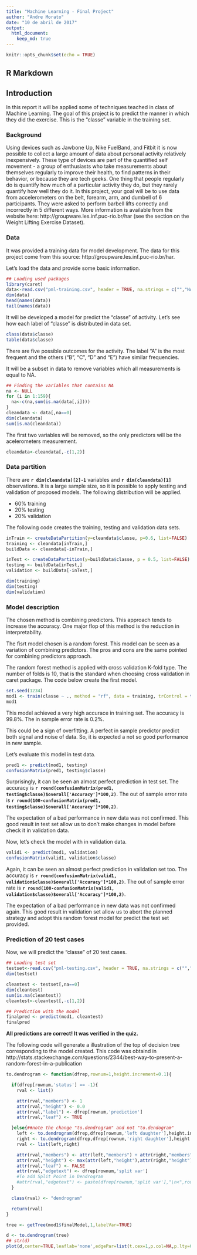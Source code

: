 ---
title: "Machine Learning - Final Project"
author: "Andre Morato"
date: "10 de abril de 2017"
output: 
  html_document:
    keep_md: true
---

```{r setup, include=FALSE}
knitr::opts_chunk$set(echo = TRUE)
```

## R Markdown

## Introduction

In this report it will be applied some of techniques teached in class of Machine Learning. The goal of this project is to predict the manner in which they did the exercise. This is the "classe" variable in the training set.

### Background

Using devices such as Jawbone Up, Nike FuelBand, and Fitbit it is now possible to collect a large amount of data about personal activity relatively inexpensively. These type of devices are part of the quantified self movement - a group of enthusiasts who take measurements about themselves regularly to improve their health, to find patterns in their behavior, or because they are tech geeks. One thing that people regularly do is quantify how much of a particular activity they do, but they rarely quantify how well they do it. In this project, your goal will be to use data from accelerometers on the belt, forearm, arm, and dumbell of 6 participants. They were asked to perform barbell lifts correctly and incorrectly in 5 different ways. More information is available from the website here: http://groupware.les.inf.puc-rio.br/har (see the section on the Weight Lifting Exercise Dataset).

### Data

It was provided a training data for model development. The data for this project come from this source: http://groupware.les.inf.puc-rio.br/har.

Let's load the data and provide some basic information.

```{r, fig.width=9, warning=FALSE, message=FALSE}
## Loading used packages
library(caret)
data<-read.csv("pml-training.csv", header = TRUE, na.strings = c("","NA"))
dim(data)
head(names(data))
tail(names(data))
```

It will be developed a model for predict the "classe" of activity. Let's see how each label of "classe" is distributed in data set.

```{r}
class(data$classe)
table(data$classe)
```

There are five possible outcomes for the activity. The label "A" is the most frequent and the others ("B", "C", "D" and "E") have similar frequencies.

It will be a subset in data to remove variables which all measurements is equal to NA.

```{r}
## Finding the variables that contains NA
na <- NULL
for (i in 1:159){
  na<-c(na,sum(is.na(data[,i])))
}
cleandata <- data[,na==0]
dim(cleandata)
sum(is.na(cleandata))
```

The first two variables will be removed, so the only predictors will be the acelerometers measurement.

```{r}
cleandata<-cleandata[,-c(1,2)]
```


### Data partition

There are **`r dim(cleandata)[2]-1`** variables and **`r dim(cleandata)[1]`** observations. It is a large sample size, so it is possible to apply testing and validation of proposed models. The following distribution will be applied.

- 60% training
- 20% testing
- 20% validation

The following code creates the training, testing and validation data sets.

```{r, fig.width=9, fig.height = 3, fig.align='center'}
inTrain <- createDataPartition(y=cleandata$classe, p=0.6, list=FALSE)
training <- cleandata[inTrain,]
buildData <- cleandata[-inTrain,]

inTest <- createDataPartition(y=buildData$classe, p = 0.5, list=FALSE)
testing <- buildData[inTest,]
validation <- buildData[-inTest,]

dim(training)
dim(testing)
dim(validation)
```

### Model description

The chosen method is combining predictors. This approach tends to increase the accuracy. One major flop of this method is the reduction in interpretability.

The fisrt model chosen is a random forest. This model can be seen as a variation of combining predictors. The pros and cons are the same pointed for combining predictors approach.

The random forest method is applied with cross validation K-fold type. The number of folds is 10, that is the standard when choosing cross validation in caret package. The code below create the first model.

```{r, message=FALSE, echo=FALSE}
set.seed(1234)
mod1 <- train(classe ~ ., method = "rf", data = training, trControl = trainControl(method = "cv"))
mod1
```

This model achieved a very high accurace in training set. The accuracy is 99.8%. The in sample error rate is 0.2%.

This could be a sign of overfitting. A perfect in sample predictor predict both signal and noise of data. So, it is expected a not so good performance in new sample.

Let's evaluate this model in test data.

```{r, message=FALSE}
pred1 <- predict(mod1, testing)
confusionMatrix(pred1, testing$classe)
```

Surprisingly, it can be seen an almost perfect prediction in test set. The accuracy is **`r round(confusionMatrix(pred1, testing$classe)$overall['Accuracy']*100,2)`**. The out of sample error rate is **`r round(100-confusionMatrix(pred1, testing$classe)$overall['Accuracy']*100,2)`**.

The expectation of a bad performance in new data was not confirmed. This good result in test set allow us to don't make changes in model before check it in validation data.

Now, let's check the model with in validation data.

```{r, message=FALSE}
valid1 <- predict(mod1, validation)
confusionMatrix(valid1, validation$classe)
```

Again, it can be seen an almost perfect prediction in validation set too. The accuracy is **`r round(confusionMatrix(valid1, validation$classe)$overall['Accuracy']*100,2)`**. The out of sample error rate is **`r round(100-confusionMatrix(valid1, validation$classe)$overall['Accuracy']*100,2)`**.

The expectation of a bad performance in new data was not confirmed again. This good result in validation set allow us to abort the planned strategy and adopt this random forest model for predict the test set provided.

### Prediction of 20 test cases

Now, we will predict the "classe" of 20 test cases.

```{r, message=FALSE}
## Loading test set
testset<-read.csv("pml-testing.csv", header = TRUE, na.strings = c("","NA"))
dim(testset)

cleantest <- testset[,na==0]
dim(cleantest)
sum(is.na(cleantest))
cleantest<-cleantest[,-c(1,2)]

## Prediction with the model
finalpred <- predict(mod1, cleantest)
finalpred
```

**All predictions are correct! It was verified in the quiz.**


The following code will generate a illustration of the top of decision tree corresponding to the model created. This code was obtaind in http://stats.stackexchange.com/questions/2344/best-way-to-present-a-random-forest-in-a-publication

```{r, fig.width=20, fig.height = 10, fig.align='center'}
to.dendrogram <- function(dfrep,rownum=1,height.increment=0.1){

  if(dfrep[rownum,'status'] == -1){
    rval <- list()

    attr(rval,"members") <- 1
    attr(rval,"height") <- 0.0
    attr(rval,"label") <- dfrep[rownum,'prediction']
    attr(rval,"leaf") <- TRUE

  }else{##note the change "to.dendrogram" and not "to.dendogram"
    left <- to.dendrogram(dfrep,dfrep[rownum,'left daughter'],height.increment)
    right <- to.dendrogram(dfrep,dfrep[rownum,'right daughter'],height.increment)
    rval <- list(left,right)

    attr(rval,"members") <- attr(left,"members") + attr(right,"members")
    attr(rval,"height") <- max(attr(left,"height"),attr(right,"height")) + height.increment
    attr(rval,"leaf") <- FALSE
    attr(rval,"edgetext") <- dfrep[rownum,'split var']
    #To add Split Point in Dendrogram
    #attr(rval,"edgetext") <- paste(dfrep[rownum,'split var'],"\n<",round(dfrep[rownum,'split point'], digits = 2),"=>", sep = " ")
  }

  class(rval) <- "dendrogram"

  return(rval)
}

tree <- getTree(mod1$finalModel,1,labelVar=TRUE)

d <- to.dendrogram(tree)
## str(d)
plot(d,center=TRUE,leaflab='none',edgePar=list(t.cex=1,p.col=NA,p.lty=0))
```
